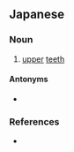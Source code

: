 ==Japanese==
{{ja-kanjitab|うわ|は|k2=ば|yomi=kun|r=y}}

===Noun===
{{ja-noun|うわば}}

# [[upper]] [[teeth]]

====Antonyms====
* {{ja-r|下歯|したば}}

===References===
* {{R:Kojien}}